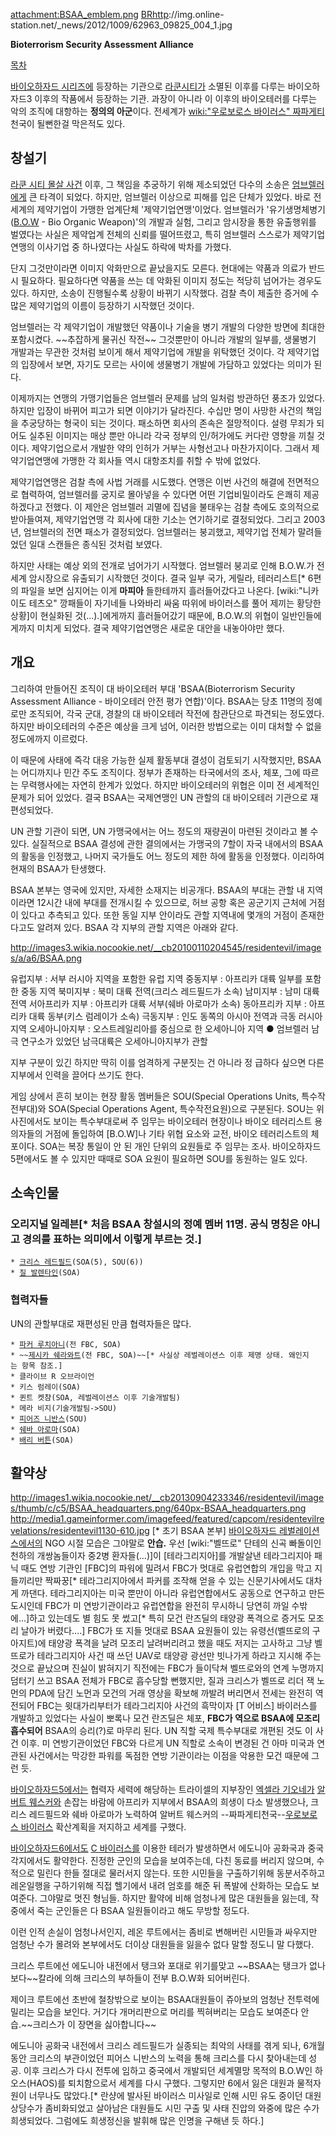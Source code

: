 attachment:BSAA_emblem.png [[BR]]http://img.online-station.net/_news/2012/1009/62963_09825_004_1.jpg

'''Bioterrorism Security Assessment Alliance'''

[[목차]]

[[바이오하자드 시리즈]]에 등장하는 기관으로 [[라쿤시티]]가 소멸된 이후를 다루는 바이오하자드3 이후의 작품에서 등장하는 기관. 과장이 아니라 이 이후의 바이오테러를 다루는 악의 조직에 대항하는 '''정의의 아군'''이다. 전세계가 [[wiki:"우로보로스 바이러스" 짜파게티]] 천국이 될뻔한걸 막은적도 있다.

== 창설기 ==
[[라쿤 시티 몰살 사건]] 이후, 그 책임을 추궁하기 위해 제소되었던 다수의 소송은 [[엄브렐러]]에게 큰 타격이 되었다. 하지만, 엄브렐러 이상으로 피해를 입은 단체가 있었다. 바로 전 세계의 제약기업이 가맹한 업계단체 '제약기업연맹'이었다. 엄브렐러가 '유기생명체병기([[B.O.W]] - Bio Organic Weapon)'의 개발과 실험, 그리고 암시장을 통한 유출행위를 벌였다는 사실은 제약업계 전체의 신뢰를 떨어뜨렸고, 특히 엄브렐러 스스로가 제약기업연맹의 이사기업 중 하나였다는 사실도 하락에 박차를 가했다.

단지 그것만이라면 이미지 악화만으로 끝났을지도 모른다. 현대에는 약품과 의료가 반드시 필요하다. 필요하다면 약품을 쓰는 데 악화된 이미지 정도는 적당히 넘어가는 경우도 있다. 하지만, 소송이 진행될수록 상황이 바뀌기 시작했다. 검찰 측이 제출한 증거에 수많은 제약기업의 이름이 등장하기 시작했던 것이다.

엄브렐러는 각 제약기업이 개발했던 약품이나 기술을 병기 개발의 다양한 방면에 최대한 포함시켰다. ~~추잡하게 물귀신 작전~~ 그것뿐만이 아니라 개발의 일부를, 생물병기 개발과는 무관한 것처럼 보이게 해서 제약기업에 개발을 위탁했던 것이다. 각 제약기업의 입장에서 보면, 자기도 모르는 사이에 생물병기 개발에 가담하고 있었다는 의미가 된다.
 
이제까지는 연맹의 가맹기업들은 엄브렐러 문제를 남의 일처럼 방관하던 풍조가 있었다. 하지만 입장이 바뀌어 피고가 되면 이야기가 달라진다. 수십만 명이 사망한 사건의 책임을 추궁당하는 형국이 되는 것이다. 패소하면 회사의 존속은 절망적이다. 설령 무죄가 되어도 실추된 이미지는 매상 뿐만 아니라 각국 정부의 인/허가에도 커다란 영향을 끼칠 것이다. 제약기업으로서 개발한 약의 인허가 거부는 사형선고나 마찬가지이다. 그래서 제약기업연맹에 가맹한 각 회사들 역시 대항조치를 취할 수 밖에 없었다.

제약기업연맹은 검찰 측에 사법 거래를 시도했다. 연맹은 이번 사건의 해결에 전면적으로 협력하여, 엄브렐러를 궁지로 몰아넣을 수 있다면 어떤 기업비밀이라도 은쾌히 제공하겠다고 전했다. 이 제안은 엄브렐러 괴멸에 집념을 불태우는 검찰 측에도 호의적으로 받아들여져, 제약기업연맹 각 회사에 대한 기소는 연기하기로 결정되었다. 그리고 2003년, 엄브렐러의 전면 패소가 결정되었다. 엄브렐러는 붕괴했고, 제약기업 전체가 말려들었던 일대 스캔들은 종식된 것처럼 보였다.

하지만 사태는 예상 외의 전개로 넘어가기 시작했다. 엄브렐러 붕괴로 인해 B.O.W.가 전 세계 암시장으로 유출되기 시작했던 것이다. 결국 일부 국가, 게릴라, 테러리스트[* 6편의 파일을 보면 심지어는 이게 '''마피아''' 들한테까지 흘러들어갔다고 나온다. [wiki:"니카이도 테츠오" 깡패들이 자기네들 나와바리 싸움 따위에 바이러스를 풀어 제끼는 황당한 상황]이 현실화된 것(...).]에게까지 흘러들어갔기 때문에, B.O.W.의 위협이 일반인들에게까지 미치게 되었다. 결국 제약기업연맹은 새로운 대안을 내놓아야만 했다.

== 개요 ==
그리하여 만들어진 조직이 대 바이오테러 부대 'BSAA(Bioterrorism Security Assessment Alliance - 바이오테러 안전 평가 연합)'이다. BSAA는 당초 11명의 정예로만 조직되어, 각국 군대, 경찰의 대 바이오테러 작전에 참관단으로 파견되는 정도였다. 하지만 바이오테러의 수준은 예상을 크게 넘어, 이러한 방법으로는 이미 대처할 수 없을 정도에까지 이르렀다.

이 때문에 사태에 즉각 대응 가능한 실제 활동부대 결성이 검토되기 시작했지만, BSAA는 어디까지나 민간 주도 조직이다. 정부가 존재하는 타국에서의 조사, 체포, 그에 따르는 무력행사에는 자연히 한계가 있었다. 하지만 바이오테러의 위협은 이미 전 세계적인 문제가 되어 있었다. 결국 BSAA는 국제연맹인 UN 관할의 대 바이오테러 기관으로 재편성되었다.

UN 관할 기관이 되면, UN 가맹국에서는 어느 정도의 재량권이 마련된 것이라고 볼 수 있다. 실질적으로 BSAA 결성에 관한 결의에서는 가맹국의 7할이 자국 내에서의 BSAA의 활동을 인정했고, 나머지 국가들도 어느 정도의 제한 하에 활동을 인정했다. 이리하여 현재의 BSAA가 탄생했다.

BSAA 본부는 영국에 있지만, 자세한 소재지는 비공개다. BSAA의 부대는 관할 내 지역이라면 12시간 내에 부대를 전개시킬 수 있으므로, 허브 공항 혹은 공군기지 근처에 거점이 있다고 추측되고 있다. 또한 동일 지부 안이라도 관할 지역내에 몇개의 거점이 존재한다고도 알려져 있다. BSAA 각 지부의 관할 지역은 아래와 같다.
 
http://images3.wikia.nocookie.net/__cb20100110204545/residentevil/images/a/a6/BSAA.png
 
유럽지부 : 서부 러시아 지역을 포함한 유럽 지역
중동지부 : 아프리카 대륙 일부를 포함한 중동 지역
북미지부 : 북미 대륙 전역(크리스 레드필드가 소속)
남미지부 : 남미 대륙 전역
서아프리카 지부 : 아프리카 대륙 서부(쉐바 아로마가 소속)
동아프리카 지부 : 아프리카 대륙 동부(키스 럼레이가 소속)
극동지부 : 인도 동쪽의 아시아 전역과 극동 러시아 지역
오세아니아지부 : 오스트레일리아를 중심으로 한 오세아니아 지역
● 엄브렐러 남극 연구소가 있었던 남극대륙은 오세아니아지부가 관할

지부 구분이 있긴 하지만 딱히 이를 엄격하게 구분짓는 건 아니라 정 급하다 싶으면 다른 지부에서 인력을 끌어다 쓰기도 한다.

게임 상에서 흔히 보이는 현장 활동 멤버들은 SOU(Special Operations Units, 특수작전부대)와 SOA(Special Operations Agent, 특수작전요원)으로 구분된다. SOU는 위 사진에서도 보이는 특수부대로써 주 임무는 바이오테러 현장이나 바이오 테러리스트 용의자들의 거점에 돌입하여 [B.O.W]나 기타 위협 요소와 교전, 바이오 테러리스트의 체포이다. SOA는 복장 통일이 안 된 개인 단위의 요원들로 주 임무는 조사. 바이오하자드 5편에서도 볼 수 있지만 때때로 SOA 요원이 필요하면 SOU를 동원하는 일도 있다.

== 소속인물 ==
=== 오리지널 일레븐[* 처음 BSAA 창설시의 정예 멤버 11명. 공식 명칭은 아니고 경의를 표하는 의미에서 이렇게 부르는 것.] ===
 * [[크리스 레드필드]](SOA(5), SOU(6))
 * [[질 발렌타인]](SOA)

=== 협력자들 ===
UN의 관할부대로 재편성된 만큼 협력자들은 많다.

 * [[파커 루치아니]](전 FBC, SOA)
 * ~~[[제시카 쉐라와트]](전 FBC, SOA)~~[* 사실상 레벌레이션스 이후 제명 상태. 왜인지는 항목 참조.]
 * 클라이브 R 오브라이언
 * 키스 럼레이(SOA)
 * 퀸트 켓챰(SOA, 레벌레이션스 이후 기술개발팀)
 * 메라 비지(기술개발팀->SOU)
 * [[피어즈 니반스]](SOU)
 * [[쉐바 아로마]](SOA)
 * [[배리 버튼]](SOA)

== 활약상 ==
http://images1.wikia.nocookie.net/__cb20130904233346/residentevil/images/thumb/c/c5/BSAA_headquarters.png/640px-BSAA_headquarters.png
http://media1.gameinformer.com/imagefeed/featured/capcom/residentevilrevelations/residentevil1130-610.jpg
[* 초기 BSAA 본부]
[[바이오하자드 레벌레이션스]]에서의 NGO 시절 모습은 그야말로 '''안습.''' 우선 [wiki:"벨뜨로" 단테의 신곡 빠돌이인 천하의 개쌍놈들이자 중2병 환자들(...)]이 [테라그리지아]를 개발살낸 테라그리지아 패닉 때도 연방 기관인 [FBC]의 파워에 밀려서 FBC가 멋대로 유럽연합의 개입을 막고 지들끼리만 짝짜꿍[* 테라그리지아에서 파커를 조작해 얻을 수 있는 신문기사에서도 대차게 까댄다. 테라그리지아는 미국 뿐만이 아니라 유럽연합에서도 공동으로 연구하고 만든 도시인데 FBC가 미 연방기관이라고 유럽연합을 완전히 무시하니 당연히 까일 수밖에...]하고 있는데도 별 힘도 못 썼고[* 특히 모건 란즈딜의 태양광 폭격으로 증거도 모조리 날아가 버렸다….] FBC가 또 지들 멋대로 BSAA 요원들이 있는 유령선(벨뜨로의 구 아지트)에 태양광 폭격을 날려 모조리 날려버리려고 했을 때도 저지는 고사하고 그냥 벨뜨로가 테라그리지아 사건 때 쓰던 UAV로 태양광 광선만 빗나가게 하라고 지시해 주는 것으로 끝났으며 진실이 밝혀지기 직전에는 FBC가 들이닥쳐 벨뜨로와의 연계 누명까지 덤터기 쓰고 BSAA 전체가 FBC로 흡수당할 뻔했지만, 질과 크리스가 벨뜨로 리더 잭 노먼의 PDA에 담긴 노먼과 모건의 거래 영상을 확보해 까발려 버리면서 전세는 완전히 역전되어 FBC는 윗대가리부터가 테라그리지아 사건의 흑막이자 [T 어비스] 바이러스를 개발하고 있었다는 사실이 뽀록나 모건 란즈딜은 체포, '''FBC가 역으로 BSAA에 모조리 흡수되어''' BSAA의 승리(?)로 마무리 된다. UN 직할 국제 특수부대로 개편된 것도 이 사건 이후. 미 연방기관이었던 FBC와 다르게 UN 직할로 소속이 변경된 건 아마 미국과 연관된 사건에서는 막강한 파워를 독점한 연방 기관이라는 이점을 악용한 모건 때문에 그런 듯.  

[[바이오하자드5]]에서는 협력자 세력에 해당하는 트라이셀의 지부장인 [[엑셀라 기오네]]가 [[알버트 웨스커]]와 손잡는 바람에 아프리카 지부에서 BSAA의 희생이 다소 발생했으나, 크리스 레드필드와 쉐바 아로마가 노력하여 알버트 웨스커의 --짜파게티천국--[[우로보로스 바이러스]] 확산계획을 저지하고 세계를 구했다.

[[바이오하자드6]]에서도 [[C 바이러스]]를 이용한 테러가 발생하면서 에도니아 공화국과 중국 각지에서도 활약한다. 진정한 군인의 모습을 보여주는데, 다친 동료를 버리지 않으며, 수적으로 밀린다 한들 절대로 물러서지 않는다. 또한 시민들을 구출하기위해 동분서주하고 레온일행을 구하기위해 직접 헬기에서 내려 엄호를 해준 뒤 폭발에 산화하는 모습도 보여준다. 그야말로 멋진 형님들. 하지만 활약에 비해 엄청나게 많은 대원들을 잃는데, 작중에서 죽는 군인들은 다 BSAA 일원들이라고 해도 무방할 정도다.

이런 인적 손실이 엄청나서인지, 레온 루트에서는 좀비로 변해버린 시민들과 싸우지만 엄청난 수가 몰려와 본부에서도 더이상 대원들을 잃을수 없다 말할 정도니 말 다했다. 

크리스 루트에선 에도니아 내전에서 탱크와 포대로 위기를맞고 ~~BSAA는 탱크가 없나보다~~칼라에 의해 크리스의 부하들이 전부 B.O.W화 되어버린다. 

제이크 루트에선 초반에 철창밖으로 보이는 BSAA대원들이 쥬아보의 엄청난 전투력에 밀리는 모습을 보인다. 거기다 개머리판으로 머리를 찍혀버리는 모습도 보여준다 안습.~~크리스가 이 장면을 싫아합니다~~

에도니아 공화국 내전에서 크리스 레드필드가 실종되는 최악의 사태를 겪게 되나, 6개월 동안 크리스의 부관이었던 피어스 니반스의 노력을 통해 크리스를 다시 찾아내는데 성공. 이후 크리스가 다시 전투에 임하고 중국에서 개발되던 세계멸망 목적의 B.O.W인 하오스(HAOS)를 퇴치함으로서 세계를 다시 구했다. 그렇지만 6에서 잃은 대원과 물적자원이 너무나도 많았다.[* 란샹에 발사된 바이러스 미사일로 인해 시민 유도 중이던 대원 상당수가 좀비화되었고 살아남은 대원들도 시민 구출 및 사태 진압의 와중에 많은 수가 희생되었다. 그럼에도 희생정신을 발휘해 많은 인명을 구해낸 듯 하다.]
